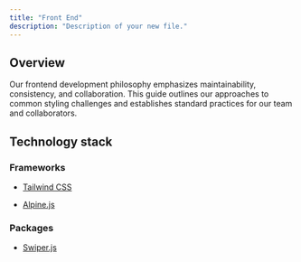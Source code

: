 ```yaml
---
title: "Front End"
description: "Description of your new file."
---
```


## Overview

Our frontend development philosophy emphasizes maintainability, consistency, and collaboration. This guide outlines our approaches to common styling challenges and establishes standard practices for our team and collaborators.

## Technology stack

### Frameworks

* [Tailwind CSS](https://tailwindcss.com/)

* [Alpine.js](https://alpinejs.dev/)

### Packages

* [Swiper.js](https://swiperjs.com/)